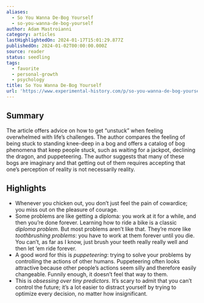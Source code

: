 ```yaml
---
aliases:
  - So You Wanna De-Bog Yourself
  - so-you-wanna-de-bog-yourself
author: Adam Mastroianni
category: articles
lastHighlightedOn: 2024-01-17T15:01:29.877Z
publishedOn: 2024-01-02T00:00:00.000Z
source: reader
status: seedling
tags:
  - favorite
  - personal-growth
  - psychology
title: So You Wanna De-Bog Yourself
url: 'https://www.experimental-history.com/p/so-you-wanna-de-bog-yourself'
---
```

## Summary

The article offers advice on how to get “unstuck” when feeling overwhelmed with life’s challenges. The author compares the feeling of being stuck to standing knee-deep in a bog and offers a catalog of bog phenomena that keep people stuck, such as waiting for a jackpot, declining the dragon, and puppeteering. The author suggests that many of these bogs are imaginary and that getting out of them requires accepting that one’s perception of reality is not necessarily reality.

## Highlights

- Whenever you chicken out, you don’t just feel the pain of cowardice; you miss out on the pleasure of courage.
- Some problems are like getting a diploma: you work at it for a while, and then you’re done forever. Learning how to ride a bike is a classic _diploma problem_.
  But most problems aren’t like that. They’re more like _toothbrushing problems_: you have to work at them forever until you die. You can’t, as far as I know, just brush your teeth really really well and then let ‘em ride forever.
- A good word for this is _puppeteering_: trying to solve your problems by controlling the actions of other humans. Puppeteering often looks attractive because other people’s actions seem silly and therefore easily changeable. Funnily enough, it doesn’t feel that way to them.
- This is _obsessing over tiny predictors_. It’s scary to admit that you can’t control the future; it’s a lot easier to distract yourself by trying to optimize every decision, no matter how insignificant.
